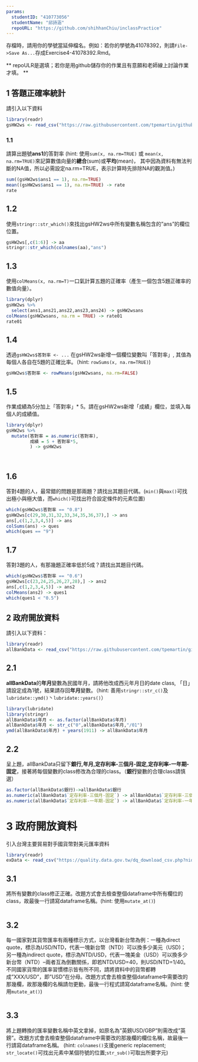 ```yaml
---
params:
  studentID: "410773056"
  studentName: "邱詩涵"
  repoURL: "https://github.com/shihhanChiu/inclassPractice"
---
```

存檔時，請用你的學號當延伸檔名。例如：若你的學號為41078392，則請`File->Save As...`存成Exercise4-41078392.Rmd。

** repoULR是選填；若你是用github儲存你的作業且有意願和老師線上討論作業才填。 **

## 1 答題正確率統計

請引入以下資料  
```r
library(readr)
gsHW2ws <- read_csv("https://raw.githubusercontent.com/tpemartin/github-data/master/gsHW2ws.csv")
```

### 1.1 
請算出題號**ans1**的答對率
(hint: 使用`sum(x, na.rm=TRUE)` 或 `mean(x, na.rm=TRUE)`來記算數值向量的**總合**(sum)或**平均**(mean)， 其中因為資料有無法判斷的NA值，所以必需設定na.rm=TRUE，表示計算時先排除NA的觀測值。)
```r
sum((gsHW2ws$ans1 == 1), na.rm=TRUE)
mean((gsHW2ws$ans1 == 1), na.rm=TRUE) -> rate
rate
```

## 1.2
使用`stringr::str_which()`來找出gsHW2ws中所有變數名稱包含的"ans"的欄位位置。
```r
gsHW2ws[,c(1:6)] -> aa
stringr::str_which(colnames(aa),"ans")

```

## 1.3
使用`colMeans(x, na.rm=T)`一口氣計算五題的正確率（產生一個包含5題正確率的數值向量）。
```r
library(dplyr)
gsHW2ws %>%
  select(ans1,ans21,ans22,ans23,ans24) -> gsHW2wsans
colMeans(gsHW2wsans, na.rm = TRUE) -> rate01
rate01

```

## 1.4
透過`gsHW2ws$答對率 <- ...` 在gsHW2ws新增一個欄位變數叫「答對率」, 其值為每個人各自在5題的正確比率。（hint: `rowSums(x, na.rm=TRUE)`) 
```r
gsHW2ws$答對率 <- rowMeans(gsHW2wsans, na.rm=FALSE)

```

## 1.5
作業成績為5分加上「答對率」* 5。請在gsHW2ws新增「成績」欄位，並填入每個人的成績值。  
```r
library(dplyr)
gsHW2ws %>% 
  mutate(答對率 = as.numeric(答對率),
         成績 = 5 + 答對率*5,
         ) -> gsHW2ws
        
         
```

## 1.6
答對4題的人，最常錯的問題是那兩題？請找出其題目代碼。(`min()`與`max()`可找出極小與極大值，而`which()`可找出符合設定條件的元素位置)
```r
which(gsHW2ws$答對率 == "0.8")
gsHW2ws[c(29,30,31,32,33,34,35,36,37),] -> ans
ans[,c(1,2,3,4,5)] -> ans
colSums(ans) -> ques
which(ques == "9")
```

## 1.7
答對3題的人，有那幾題正確率低於5成？請找出其題目代碼。
```r
which(gsHW2ws$答對率 == "0.6")
gsHW2ws[c(23,24,25,26,27,28),] -> ans2
ans[,c(1,2,3,4,5)] -> ans2
colMeans(ans2) -> ques1
which(ques1 < "0.5")
```


## 2 政府開放資料

請引入以下資料：
```r
library(readr)
allBankData <- read_csv("https://raw.githubusercontent.com/tpemartin/github-data/master/allBankData.csv")
```


## 2.1
**allBankData**的**年月**變數為民國年月，請將他改成西元年月日的date class, 「日」請設定成為1號，結果請存回**年月**變數。（hint: 善用`stringr::str_c()`及`lubridate::ymd()`丶`lubridate::years()`）

```r
library(lubridate)
library(stringr)
allBankData$年月 <- as.factor(allBankData$年月)
allBankData$年月 <- str_c("0",allBankData$年月,"/01")
ymd(allBankData$年月) + years(1911) -> allBankData$年月

```

## 2.2
呈上題，allBankData只留下**銀行,年月,定存利率-三個月-固定,定存利率-一年期-固定**，接著將每個變數的class修改為合理的class。（**銀行**變數的合理class請慎選）
```r
as.factor(allBankData$銀行)->allBankData$銀行
as.numeric(allBankData$`定存利率-三個月-固定`) -> allBankData$`定存利率-三個月-固定`
as.numeric(allBankData$`定存利率-一年期-固定`) -> allBankData$`定存利率-一年期-固定`
```
# 3 政府開放資料
引入台灣主要貿易對手國貨幣對美元匯率資料
```r
library(readr)
exData <- read_csv("https://quality.data.gov.tw/dq_download_csv.php?nid=6563&md5_url=9f65bdb6752389dc713acc27e93c1c38")
```

## 3.1
將所有變數的class修正正確。改題方式會去檢查整個dataframe中所有欄位的class，故最後一行請寫dataframe名稱。(hint: 使用`mutate_at()`)
```r

```

## 3.2
每一國家對其貨幣匯率有兩種標示方式，以台灣看新台幣為例：一種為direct quote，標示為USD/NTD，代表一塊新台幣（NTD）可以換多少美元（USD)； 另一種為indirect quote，標示為NTD/USD，代表一塊美金（USD）可以換多少新台幣（NTD）--兩者互為倒數關係，即若NTD/USD=40，則USD/NTD=1/40。不同國家貨幣的匯率習慣標示皆有所不同，請將資料中的貨幣都轉成"XXX/USD"，即"USD"在分母。改題方式會去檢查整個dataframe中需要改的那幾欄，故那幾欄的名稱請勿更動，最後一行程式請寫dataframe名稱。(hint: 使用`mutate_at()`) 

```r
```
## 3.3
將上題轉換的匯率變數名稱中英文拿掉，如原名為"英鎊USD/GBP"則需改成"英鎊"。改題方式會去檢查整個dataframe中需要改的那幾欄的欄位名稱，故最後一行請寫dataframe名稱。
(hint: `colnames()`支援generic replacement; `str_locate()`可找出元素中某個符號的位置;`str_sub()`可取出所要字元)
```r
```
